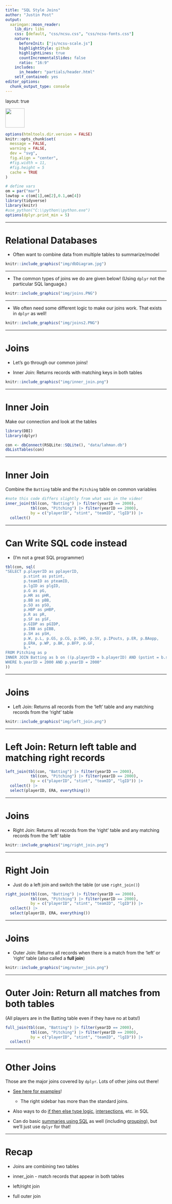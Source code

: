 ```yaml
---
title: "SQL Style Joins"
author: "Justin Post"
output:
  xaringan::moon_reader:
    lib_dir: libs
    css: [default, "css/ncsu.css", "css/ncsu-fonts.css"]
    nature:
      beforeInit: ["js/ncsu-scale.js"]
      highlightStyle: github
      highlightLines: true
      countIncrementalSlides: false
      ratio: "16:9"
    includes:
      in_header: "partials/header.html"
    self_contained: yes
editor_options: 
  chunk_output_type: console
---
```



layout: true

<div class="my-footer"><img src="img/logo.png" style="height: 60px;"/></div> 

```r
options(htmltools.dir.version = FALSE)
knitr::opts_chunk$set(
  message = FALSE,
  warning = FALSE,
  dev = "svg",
  fig.align = "center",
  #fig.width = 11,
  #fig.height = 5
  cache = TRUE
)

# define vars
om = par("mar")
lowtop = c(om[1],om[2],0.1,om[4])
library(tidyverse)
library(knitr)
#use_python("C:\\python\\python.exe")
options(dplyr.print_min = 5)
```

---

# Relational Databases

- Often want to combine data from multiple tables to summarize/model

```r
knitr::include_graphics("img/dbDiagram.jpg")
```

---

- The common types of joins we do are given below! (Using `dplyr` not the particular SQL language.)

```r
knitr::include_graphics("img/joins.PNG")
```


---

- We often need some different logic to make our joins work. That exists in `dplyr` as well!

```r
knitr::include_graphics("img/joins2.PNG")
```


---

# Joins


- Let's go through our common joins!

- Inner Join: Returns records with matching keys in both tables

```r
knitr::include_graphics("img/inner_join.png")
```


---

# Inner Join

Make our connection and look at the tables

```r
library(DBI)
library(dplyr)
```

```r
con <- dbConnect(RSQLite::SQLite(), "data/lahman.db")
dbListTables(con)
```

---

# Inner Join

Combine the `Batting` table and the `Pitching` table on common variables

```r
#note this code differs slightly from what was in the video!
inner_join(tbl(con, "Batting") |> filter(yearID == 2000), 
           tbl(con, "Pitching") |> filter(yearID == 2000),
           by = c("playerID", "stint", "teamID", "lgID")) |>
  collect()
```


---

# Can Write SQL code instead

- (I'm not a great SQL programmer)

```r
tbl(con, sql(
"SELECT p.playerID as pplayerID,
        p.stint as pstint,
        p.teamID as pteamID,
        p.lgID as plgID,
        p.G as pG,
        p.HR as pHR,
        p.BB as pBB,
        p.SO as pSO,
        p.HBP as pHBP,
        p.R as pR,
        p.SF as pSF,
        p.GIDP as pGIDP,
        p.IBB as pIBB,
        p.SH as pSH,
        p.W, p.L, p.GS, p.CG, p.SHO, p.SV, p.IPouts, p.ER, p.BAopp, 
        p.ERA, p.WP, p.BK, p.BFP, p.GF,
        b.*
FROM Pitching as p
INNER JOIN Batting as b on ((p.playerID = b.playerID) AND (pstint = b.stint) AND (pteamID = b.teamID) AND (plgID = b.lgID))
WHERE b.yearID = 2000 AND p.yearID = 2000"
)) 
```


---

# Joins

- Left Join: Returns all records from the 'left' table and any matching records from the 'right' table

```r
knitr::include_graphics("img/left_join.png")
```


---

# Left Join: Return left table and matching right records

```r
left_join(tbl(con, "Batting") |> filter(yearID == 2000), 
           tbl(con, "Pitching") |> filter(yearID == 2000),
           by = c("playerID", "stint", "teamID", "lgID")) |>
  collect() |>
  select(playerID, ERA, everything())
```


---

# Joins

- Right Join: Returns all records from the 'right' table and any matching records from the 'left' table

```r
knitr::include_graphics("img/right_join.png")
```

---

# Right Join

- Just do a left join and switch the table (or use `right_join()`)


```r
right_join(tbl(con, "Batting") |> filter(yearID == 2000),
           tbl(con, "Pitching") |> filter(yearID == 2000),
           by = c("playerID", "stint", "teamID", "lgID")) |>
  collect() |>
  select(playerID, ERA, everything())
```


---

# Joins

- Outer Join: Returns all records when there is a match from the 'left' or 'right' table (also called a **full join**)

```r
knitr::include_graphics("img/outer_join.png")
```

---

# Outer Join: Return all matches from both tables

(All players are in the Batting table even if they have no at bats!)

```r
full_join(tbl(con, "Batting") |> filter(yearID == 2000),
           tbl(con, "Pitching") |> filter(yearID == 2000),
           by = c("playerID", "stint", "teamID", "lgID")) |>
  collect()
```


---

# Other Joins

Those are the major joins covered by `dplyr`. Lots of other joins out there!

- [See here for examples](https://www.sqlitetutorial.net/sqlite-join/)! 

    + The right sidebar has more than the standard joins.

- Also ways to do [if then else type logic](https://www.sqlitetutorial.net/sqlite-case/), [intersections](https://www.sqlitetutorial.net/sqlite-intersect/), etc. in SQL

- Can do basic [summaries using SQL](https://www.sqlitetutorial.net/sqlite-avg/) as well (including [grouping](https://www.sqlitetutorial.net/sqlite-group-by/)), but we'll just use `dplyr` for that!


---

# Recap

- Joins are combining two tables

- inner_join - match records that appear in both tables
 
- left/right join

- full outer join

